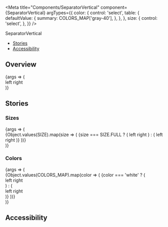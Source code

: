 
<Meta
  title="Components/SeparatorVertical"
  component={SeparatorVertical}
  argTypes={{
    color: {
      control: 'select',
      table: {
        defaultValue: {
          summary: COLORS_MAP['gray-40'],
        },
      },
    },
    size: {
      control: 'select',
    },
  }}
/>

<PageHeader>SeparatorVertical</PageHeader>

- [Stories](#stories)
- [Accessibility](#accessibility)

## Overview

<Canvas>
  <Story name="Default">
    {args => (
      <div>
        left
        <SeparatorVertical {...args} />
        right
      </div>
    )}
  </Story>
</Canvas>

<ArgsTable story="Default" />

## Stories

### Sizes

<Canvas>
  <Story name="Sizes">
    {args => (
      <div>
        {Object.values(SIZE).map(size => (
          <StoryVariant label={`size - ${size}`} key={size}>
            {size === SIZE.FULL ? (
              <StoryVariantBorderBox height={200}>
                <Flex alignItems="center" fullHeight>
                  left
                  <SeparatorVertical {...args} size={size} />
                  right
                </Flex>
              </StoryVariantBorderBox>
            ) : (
              <Flex alignItems="center" fullHeight>
                left
                <SeparatorVertical {...args} size={size} />
                right
              </Flex>
            )}
          </StoryVariant>
        ))}
      </div>
    )}
  </Story>
</Canvas>

### Colors

<Canvas>
  <Story name="Colors">
    {args => (
      <div>
        {Object.values(COLORS_MAP).map(color => (
          <StoryVariant label={`color - ${color}`} key={color}>
            {color === 'white' ? (
              <div className="sg-story-variant-dark-box">
                <Flex alignItems="center">
                  <Text color="text-white" size="small">
                    left
                  </Text>
                  <SeparatorVertical {...args} color={color} />
                  <Text color="text-white" size="small">
                    right
                  </Text>
                </Flex>
              </div>
            ) : (
              <div>
                <Flex alignItems="center">
                  <Text size="small">left</Text>
                  <SeparatorVertical {...args} color={color} />
                  <Text size="small">right</Text>
                </Flex>
              </div>
            )}
          </StoryVariant>
        ))}
      </div>
    )}
  </Story>
</Canvas>

## Accessibility

<SeparatorsA11y />
